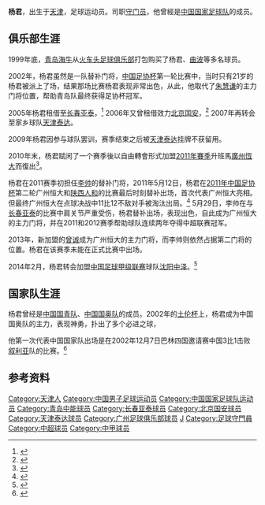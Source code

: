 {{Football player infobox 
|  playername = 杨君
|  image = 
|  fullname = 杨君
|  nickname = 
|  dateofbirth = {{birth date and age|1981|6|10}}
|  cityofbirth = [[天津|天津]] 
|  countryofbirth = {{flagicon|China}} [[中华人民共和国|中国]] 
|  currentclub = [[天津松江|天津松江]]
|  clubnumber = 
|  position = [[守門員_(足球)|守门员]] 
|  youthyears = 
|  youthclubs = 
|  years = 2001-2006<br>2005<br>2006<br>2007-2009 <br>2011-2013 <br>2014 <br>2015-2019
|  clubs = [[青岛贝莱特|青岛贝莱特]]<br>→ [[长春亚泰|长春亚泰]]（租借）<br>→ [[北京国安|北京国安]]（租借）<br>[[天津泰达|天津泰达]] <br>[[广州恒大|广州恒大]] <br>[[沈阳中泽|沈阳中泽]]<br>[[天津松江|天津松江]]
|  caps(goals) = {{0}}65 (0)<br>{{0}}{{0}}6 (0)<br>{{0}}{{0}}4 (0)<br>109 (0)<br>{{0}}40 (0)<br>{{0}}28 (0)
|  nationalyears = 2002-2009年
|  nationalteam = {{fb|CHN}} 
|  nationalcaps(goals) = 4 (0) 
|  pcupdate = 2014年11月3日 
|  ntupdate = 2009年11月30日 
|}}
'''杨君'''{{BD|1981年|6月10日}}，出生于[[天津|天津]]，足球运动员。司职[[守门员|守门员]]，他曾經是[[中国国家足球队|中国国家足球队]]的成员。

==俱乐部生涯==

1999年底，[[青岛海牛|青岛海牛]]从[[火车头足球俱乐部|火车头足球俱乐部]]打包购买了杨君、[[曲波_(足球运动员)|曲波]]等多名球员。

2002年，杨君虽然是一队替补门将，[[中国足协杯|中国足协杯]]第一轮比赛中，当时只有21岁的杨君被派上了场，结果那场比赛杨君表现非常出色，从此，他取代了[[朱慧谦|朱慧谦]]的主力门将位置，帮助青岛队最终获得足协杯冠军。

2005年杨君租借至[[长春亚泰|长春亚泰]]，<ref>{{Cite web |url=http://sports.sina.com.cn/j/2005-01-24/13521369053.shtml |title=杨君以租借形式落户亚泰 自信明年就能打回中超 |access-date=2012-10-16 |archive-date=2012-04-02 |archive-url=https://web.archive.org/web/20120402021100/http://sports.sina.com.cn/j/2005-01-24/13521369053.shtml |dead-url=no }}</ref> 2006年又曾租借效力[[北京国安|北京国安]]，<ref>{{Cite web |url=http://sports.sina.com.cn/s/2006-02-07/1035774891s.shtml |title=北京国安达成协议租借杨君 四大国门已全部上岗 |access-date=2012-10-16 |archive-date=2016-03-04 |archive-url=https://web.archive.org/web/20160304122926/http://sports.sina.com.cn/s/2006-02-07/1035774891s.shtml |dead-url=no }}</ref> 2007年再转会至家乡球队[[天津泰达|天津泰达]]。 

2009年杨君因参与球队罢训，赛季结束之后被[[天津泰达|天津泰达]]挂牌不获留用。

2010年末，杨君赋闲了一个赛季後以自由轉會形式加盟[[2011年中國足球超級聯賽|2011年賽季]]升班馬[[廣州恆大|廣州恆大]]而復出<ref>{{cite web| date = 2010年12月9日| title ="恒大零转会费敲定前国门 欲签张耀坤瞄准十大国脚" |url=http://sports.sina.com.cn/j/2010-12-09/10285357619.shtm}}</ref>。

杨君在2011赛季初担任[[李帅|李帅]]的替补门将，2011年5月12日，杨君在[[2011年中国足协杯|2011年中国足协杯]]第二轮广州恒大和[[陕西人和|陕西人和]]的比赛最后时刻替补出场，首次代表广州恒大亮相。但最终广州恒大在点球决战中11比12不敌对手被淘汰出局。<ref>{{Cite web |url=http://sports.163.com/11/0512/17/73SEICVS00051C89.html |title=足协杯-13轮点球战郜林失决胜球 恒大11-12陕西 |access-date=2014-02-11 |archive-date=2018-08-12 |archive-url=https://web.archive.org/web/20180812150452/http://sports.163.com/11/0512/17/73SEICVS00051C89.html |dead-url=no }}</ref> 5月29日，李帅在与[[长春亚泰|长春亚泰]]的比赛中肩关节严重受伤，杨君替补出场，表现出色，自此成为广州恒大的主力门将，并在2011和2012赛季帮助球队连续两年夺得中超联赛冠军。

2013年，新加盟的[[曾诚|曾诚]]成为广州恒大的主力门将，而李帅则依然占据第二门将的位置。杨君在该赛季未能在正式比赛中出场。

2014年2月，杨君转会加盟[[中国足球甲级联赛|中国足球甲级联赛]]球队[[沈阳中泽足球俱乐部|沈阳中泽]]。<ref>{{Cite web |url=http://sports.qq.com/a/20140206/004718.htm |title=恒大前国门离队转战中甲 另一年轻锋将同加盟 |access-date=2014-02-11 |archive-date=2014-02-22 |archive-url=https://web.archive.org/web/20140222213811/http://sports.qq.com/a/20140206/004718.htm |dead-url=no }}</ref>

==国家队生涯==
杨君曾经是[[中国国家青年足球队|中国国青队]]、[[中国国奥队|中国国奥队]]的成员。2002年的[[土伦杯|土伦杯]]上，杨君成为中国国奥队的主力，表现神勇，扑出了多个必进之球，

他第一次代表中国国家队出场是在2002年12月7日巴林四国邀请赛中国3比1击败[[叙利亚|叙利亚]]队的比赛。<ref>{{cite web|date =2002年12月8日|title ="巴林四国赛首轮中国队3:1胜叙利亚"|publisher =东方网|url =http://www.shjubao.cn/epublish/gb/paper148/20021208/class014800010/hwz838009.htm|accessdate =2009-12-09|deadurl =yes|archiveurl =https://web.archive.org/web/20160305072012/http://www.shjubao.cn/epublish/gb/paper148/20021208/class014800010/hwz838009.htm|archivedate =2016年3月5日}}</ref>

==参考资料==
<references />

{{2007年亚洲杯足球赛中国参赛名单}}
{{2007年中超分类名单天津}}
{{2008年中超分类名单天津}}
{{2009年中超分类名单天津}}
{{2011年中超分类名单广州}}
{{2012年中超分类名单广州恒大}}
{{2013年中超分类名单广州恒大}}
{{2014年中甲分类名单沈阳}}
{{2015年中甲分类名单松江}}
{{2016年中甲分类名单权健}}
{{2017年中超分类名单天津权健}}
{{2018年中超分类名单天津权健}}

{{DEFAULTSORT:YANG Jun}}
[[Category:天津人|Category:天津人]]
[[Category:中国男子足球运动员|Category:中国男子足球运动员]]
[[Category:中国国家足球队运动员|Category:中国国家足球队运动员]]
[[Category:青岛中能球员|Category:青岛中能球员]]
[[Category:长春亚泰球员|Category:长春亚泰球员]]
[[Category:北京国安球员|Category:北京国安球员]]
[[Category:天津泰达球员|Category:天津泰达球员]]
[[Category:广州足球俱乐部球员|Category:广州足球俱乐部球员]]
[[Category:杨姓|J]]
[[Category:足球守門員|Category:足球守門員]]
[[Category:中超球员|Category:中超球员]]
[[Category:中甲球员|Category:中甲球员]]
